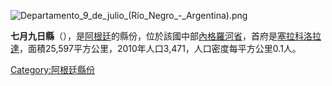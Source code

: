[[Image:Departamento_9_de_julio_(Río_Negro_-_Argentina).png|right]]
{{Coord|40|35|9|S|67|45|26|W|display=title}}

'''七月九日縣'''（{{lang-es|Departamento Nueve de Julio}}），是[[阿根廷|阿根廷]]的縣份，位於該國中部[[內格羅河省_(阿根廷)|內格羅河省]]，首府是[[塞拉科洛拉達|塞拉科洛拉達]]，面積25,597平方公里，2010年人口3,471，人口密度每平方公里0.1人。

{{Argentina-geo-stub}}
[[Category:阿根廷縣份|Category:阿根廷縣份]]